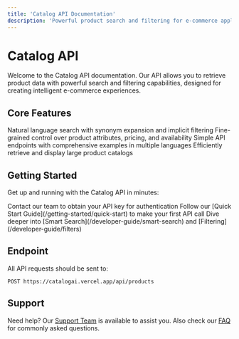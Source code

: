 ```yaml
---
title: 'Catalog API Documentation'
description: 'Powerful product search and filtering for e-commerce applications'
---
```


# Catalog API

Welcome to the Catalog API documentation. Our API allows you to retrieve product data with powerful search and filtering capabilities, designed for creating intelligent e-commerce experiences.

## Core Features

<CardGroup cols={2}>
  <Card title="Smart Search" icon="magnifying-glass" href="/developer-guide/smart-search">
    Natural language search with synonym expansion and implicit filtering
  </Card>
  <Card title="Advanced Filtering" icon="filter" href="/developer-guide/filters">
    Fine-grained control over product attributes, pricing, and availability
  </Card>
  <Card title="Easy Integration" icon="code" href="/getting-started/quick-start">
    Simple API endpoints with comprehensive examples in multiple languages
  </Card>
  <Card title="Pagination Support" icon="list" href="/developer-guide/pagination">
    Efficiently retrieve and display large product catalogs
  </Card>
</CardGroup>

## Getting Started

Get up and running with the Catalog API in minutes:

<Steps>
  <Step title="Get API Key">
    Contact our team to obtain your API key for authentication
  </Step>
  <Step title="Make Your First Request">
    Follow our [Quick Start Guide](/getting-started/quick-start) to make your first API call
  </Step>
  <Step title="Explore Features">
    Dive deeper into [Smart Search](/developer-guide/smart-search) and [Filtering](/developer-guide/filters) 
  </Step>
</Steps>

## Endpoint

All API requests should be sent to:

```
POST https://catalogai.vercel.app/api/products
```

## Support

Need help? Our [Support Team](/support/contact) is available to assist you. Also check our [FAQ](/support/faq) for commonly asked questions. 